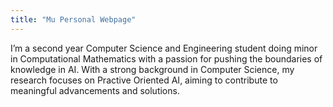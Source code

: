 ```yaml
---
title: "Mu Personal Webpage"
---
```


I'm a second year Computer Science and Engineering student doing minor in Computational Mathematics with a passion for pushing the boundaries of knowledge in AI. With a strong background in Computer Science, my research focuses on Practive Oriented AI, aiming to contribute to meaningful advancements and solutions.
